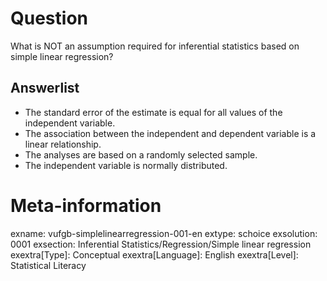 Question
========
What is NOT an assumption required for inferential statistics based on simple linear regression?

Answerlist
----------
* The standard error of the estimate is equal for all values of the independent variable.
* The association between the independent and dependent variable is a linear relationship.
* The analyses are based on a randomly selected sample.
* The independent variable is normally distributed.

Meta-information
================
exname: vufgb-simplelinearregression-001-en
extype: schoice
exsolution: 0001
exsection: Inferential Statistics/Regression/Simple linear regression
exextra[Type]: Conceptual
exextra[Language]: English
exextra[Level]: Statistical Literacy
